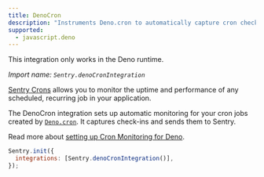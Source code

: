 ```yaml
---
title: DenoCron
description: "Instruments Deno.cron to automatically capture cron check-ins."
supported:
  - javascript.deno
---
```


<Alert>

This integration only works in the Deno runtime.

</Alert>

_Import name: `Sentry.denoCronIntegration`_

[Sentry Crons](/product/crons/) allows you to monitor the uptime and performance of any scheduled, recurring job in your application.

The DenoCron integration sets up automatic monitoring for your cron jobs created by [`Deno.cron`](https://docs.deno.com/deploy/kv/manual/cron). It captures check-ins and sends them to Sentry.

Read more about [setting up Cron Monitoring for Deno](./../../../crons/).

```JavaScript
Sentry.init({
  integrations: [Sentry.denoCronIntegration()],
});
```
